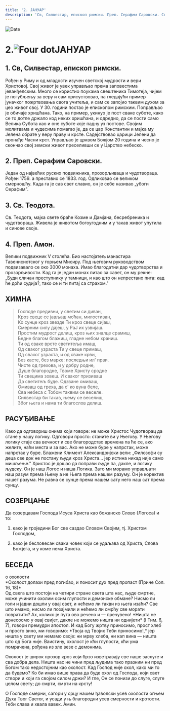 ```yaml
---
title: '2. ЈАНУАР'
description: 'Св, Силвестар, епископ римски. Преп. Серафим Саровски. Св. Теодота. Преп. Амон.'
---
```


<RunningHead />

<Image src="/title-imprint.png" height={68} width={50} alt="Date" className="title-imprint"/>

# <div id="date">2.<Image className="four-dot" src="/four-dot.png" height={15} width={15} alt="Four dot" />ЈАНУАР</div>

## 1. Св, Силвестар, епископ римски.

Рођен у Риму и од младости изучен светској мудрости и вери Христовој. Свој живот је увек управљао према заповестима јеванђелским. Много се користио поукама свештеника Тимотеја, чијем је погубљењу за веру и сам присуствовао, па гледајући пример јуначког пожртвовања свога учитеља, и сам се запојио таквим духом за цео живот свој. У 30. години постао је епископом римским. Поправљао је обичаје хришћана. Тако, на пример, укинуо је пост сваке суботе, како се то дотле држало код неких хришћана, и одредио, да се пости само Велика Субота као и оне суботе које падну уз постове. Својим молитвама и чудесима помагао је, да се цар Константин и мајка му Јелена обрате у веру праву и крсте. Садејствовао царици Јелени да пронађе Часни крст. Управљао је црквом Божјом 20 година и чесно је скончао свој земски живот преселивши се у Царство небеско.

## 2. Преп. Серафим Саровски.

Један од највећих руских подвижника, прозорљиваца и чудотвораца. Рођен 1759. а преставио се 1833. год. Одликовао се великом смерношћу. Када га је сав свет славио, он је себе називао „убоги Серафим".

## 3. Св. Теодота.

Св. Теодота, мајка свете браће Козме и Дамјана, бесребреника и чудотвораца. Живела је животом богоугодним и у такав живот упутила и синове своје.

## 4. Преп. Амон.

Велики подвижник V столећа. Био настојатељ манастира Тавенисиотског у горњем Мисиру. Под његовим руководством подвизавало се око 3000 монаха. Имао благодатни дар чудотворства и прозорљивости. Кад га је један монах питао за савет, он му рекне: „Буди сличан преступнику у тамници, и као што он непрестано пита: кад ће доћи судија?, тако се и ти питај са страхом."

## ХИМНА

>Господе предивни, у светим си диван,  
Кроз свеце се јављаш моћан, милостиван,  
Ко сунце кроз звезде Ти кроз свеце сијаш,  
Смерним силу дајеш, у РаЈ их узвијаш.  
Простим мудрост делиш, кроз њих зналце срамиш,  
Бедне благом блажиш, гладне небом храниш.  
Ти од сваке врсте светитеља имаш,  
Од сваког узраста Ти у свеце примаш,  
Од сваког узраста, и од сваке крви,  
Без касте, без марке: последњи ил' први.  
Чисте од грехова, и у добру родне,  
Душе благородне, Твоме Христу сродне  
Ти свецима зовеш. И сваког призиваш  
Да светитељ буде. Одзване омиваш,  
Омиваш од греха, да с' ко вуна беле,  
Сва небеса с Тобом таквим се веселе.  
Силвестар би такав, њему се веселиш,  
Због њега и нама ти благослов делиш.  


## РАСУЂИВАЊЕ

Како да одговориш онима који говоре: не може Христос Чудотворац да стане у нашу логику. Одговори просто: станите ви у Његову. У Његову логику стаје сва вечност и све благородство времена па ће се, ако желите, наћи места и за вас. Ако не може буре у напрстак, може напрстак у буре. Блажени Климент Александријски вели: „Филозофи су деца све док не постану људи кроз Христа... јер истина никад није само мишљење." Христос је дошао да поправи људе па, дакле, и логику људску. Он је наш Логос и наша Логика. Зато ми морамо управљати наш разум према Њему а не Њега према нашем разуму. Он је коректив нашег разума. Не равна се сунце према нашем сату него наш сат према сунцу.


## СОЗЕРЦАЊЕ

Да созерцавам Господа Исуса Христа као божанско Слово (Логоса) и то:

1. како је троједини Бог све саздао Словом Својим, тј. Христом Господом,

2. како је бесловесан сваки човек који се удаљава од Христа, Слова Божјега, и у коме нема Христа.


## БЕСЕДА
<div style={{textAlign:'center', color:'crimson', fontWeight:'bold'}}>
о охолости
</div>
<div style={{textAlign:'right'}}>
*Охолост долази пред погибао, и поносит дух пред пропаст (Приче Сол. 16, 18)*
</div>
Од свега што постоји на четири стране света шта нас, људе смртне, може учинити охолим осим глупости и демонске обмане? Нисмо ли голи и јадни дошли у овај свет, и нећемо ли такви из њега изаћи? Све што имамо, нисмо ли позајмили и нећемо ли смрћу све морати повратити? Ах, колико је пута ово речено и — пречувено! *Ништа не донесосмо у овај свијет, дакле не можемо ништа ни однијети* (I Тим. 6, 7), говори премудри апостол. И кад Богу жртву приносимо, прост хлеб и просто вино, ми говоримо: *Твоја од Твојих Теби приносимо!,* јер ништа у свету ми немамо своје: ни мрву хлеба, ни кап вина — ништа што од Бога није. Ваистину, охолост је кћи глупости, кћи ума помрачена, рођена из зле везе с демонима.

Охолост је широк прозор кроз који брзо изветравају све наше заслуге и сва добра дела. Ништа нас не чини пред људима тако празним ни пред Богом тако недостојним као охолост. Кад Господ није охол, како ми то да будемо? Ко би имао више права да буде охол од Господа, који свет створи и који га својом силом држи? И гле, Он се понизи до слуге, слуге целом свету; до смрти, смрти на крсту!

О Господе смерни, сагори у срцу нашем ђаволски усев охолости огњем Духа Твог Светог, и усади у њ благородни усев смерности и кротости. Теби слава и хвала вавек. Амин.